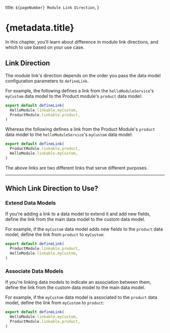   title: `${pageNumber} Module Link Direction`,
}

# {metadata.title}

In this chapter, you'll learn about difference in module link directions, and which to use based on your use case.

## Link Direction

The module link's direction depends on the order you pass the data model configuration parameters to `defineLink`.

For example, the following defines a link from the `helloModuleService`'s `myCustom` data model to the Product module's `product` data model:

```ts
export default defineLink(
  HelloModule.linkable.myCustom,
  ProductModule.linkable.product,
)
```

Whereas the following defines a link from the Product Module's `product` data model to the `helloModuleService`'s `myCustom` data model:

```ts
export default defineLink(
  ProductModule.linkable.product,
  HelloModule.linkable.myCustom,
)
```

The above links are two different links that serve different purposes.

---

## Which Link Direction to Use?

### Extend Data Models

If you're adding a link to a data model to extend it and add new fields, define the link from the main data model to the custom data model.

For example, if the `myCustom` data model adds new fields to the `product` data model, define the link from `product` to `myCustom`:

```ts
export default defineLink(
  ProductModule.linkable.product,
  HelloModule.linkable.myCustom,
)
```

### Associate Data Models

If you're linking data models to indicate an association between them, define the link from the custom data model to the main data model.

For example, if the `myCustom` data model is associated to the `product` data model, define the link from `myCustom` to `product`:

```ts
export default defineLink(
  HelloModule.linkable.myCustom,
  ProductModule.linkable.product,
)
```
